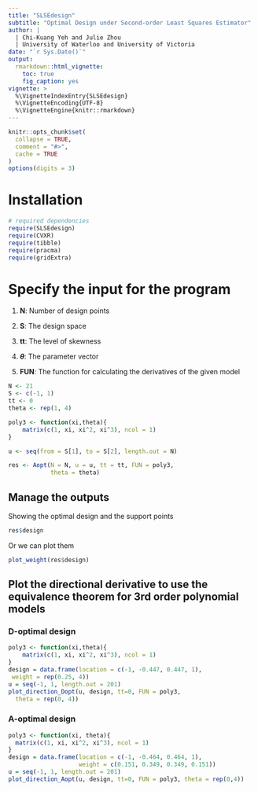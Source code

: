 ```yaml
---
title: "SLSEdesign"
subtitle: "Optimal Design under Second-order Least Squares Estimator"
author: | 
  | Chi-Kuang Yeh and Julie Zhou
  | University of Waterloo and University of Victoria
date: "`r Sys.Date()`"
output:
  rmarkdown::html_vignette:
    toc: true
    fig_caption: yes
vignette: >
  %\VignetteIndexEntry{SLSEdesign}
  %\VignetteEncoding{UTF-8}
  %\VignetteEngine{knitr::rmarkdown}
---
```


<!-- latex macros -->
\newcommand{\cv}{\operatorname{cv}}

```r
knitr::opts_chunk$set(
  collapse = TRUE,
  comment = "#>",
  cache = TRUE
)
options(digits = 3)
```

# Installation

```r
# required dependencies
require(SLSEdesign)
require(CVXR)
require(tibble)
require(pracma)
require(gridExtra)
```

# Specify the input for the program

1. **N**: Number of design points

2. **S**: The design space

3. **tt**: The level of skewness

4. **$\theta$**: The parameter vector

5. **FUN**: The function for calculating the derivatives of the given model

```r
N <- 21
S <- c(-1, 1)
tt <- 0
theta <- rep(1, 4)

poly3 <- function(xi,theta){
    matrix(c(1, xi, xi^2, xi^3), ncol = 1)
}

u <- seq(from = S[1], to = S[2], length.out = N)

res <- Aopt(N = N, u = u, tt = tt, FUN = poly3, 
            theta = theta)
```


## Manage the outputs

Showing the optimal design and the support points

```r
res$design
```

Or we can plot them

```r
plot_weight(res$design)
```

## Plot the directional derivative to use the equivalence theorem for  3rd order polynomial models

### D-optimal design
```r
poly3 <- function(xi,theta){
    matrix(c(1, xi, xi^2, xi^3), ncol = 1)
}
design = data.frame(location = c(-1, -0.447, 0.447, 1),
 weight = rep(0.25, 4))
u = seq(-1, 1, length.out = 201)
plot_direction_Dopt(u, design, tt=0, FUN = poly3,
  theta = rep(0, 4))
```

### A-optimal design

```r
poly3 <- function(xi, theta){
  matrix(c(1, xi, xi^2, xi^3), ncol = 1)
}
design = data.frame(location = c(-1, -0.464, 0.464, 1),
                    weight = c(0.151, 0.349, 0.349, 0.151))
u = seq(-1, 1, length.out = 201)
plot_direction_Aopt(u, design, tt=0, FUN = poly3, theta = rep(0,4))
```
